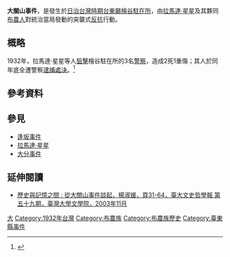 '''大關山事件'''，是發生於[[日治台灣時期|日治台灣時期]][[台東廳|台東廳]][[檜谷|檜谷駐在所]]，由[[拉馬達·星星|拉馬達·星星]]及其夥同[[布農人|布農人]]對統治當局發動的突襲式[[反抗|反抗]]行動。

== 概略 ==
1932年，拉馬達·星星等人[[狙擊|狙擊]]檜谷駐在所的3名[[警察|警察]]，造成2死1重傷；其人於同年底全遭警察[[逮捕|逮捕]][[死刑|處決]]。<ref>{{Cite web|url=http://content.ks.edu.tw/33k/006_historictrail/004_kno07.html|title=七、永遠不投降的拉馬達星星 - 鄉土教學資源|accessdate=2017-08-07|author=|date=|work=content.ks.edu.tw|publisher=|archive-url=https://web.archive.org/web/20180301135343/http://content.ks.edu.tw/33k/006_historictrail/004_kno07.html|archive-date=2018-03-01|dead-url=yes}}</ref>

== 參考資料 ==
{{reflist}}
== 參見 ==
*[[逢坂事件|逢坂事件]]
*[[Istanda_Lamata_Sing_Sing|拉馬達·星星]]
*[[大分事件|大分事件]]
== 延伸閱讀 ==
*[http://homepage.ntu.edu.tw/~bcla/e_book/59/03.pdf 歷史與記憶之間 : 從大關山事件談起，楊淑媛，頁31-64，臺大文史哲學報 第五十九期，臺灣大學文學院，2003年11月] {{Wayback|url=http://homepage.ntu.edu.tw/~bcla/e_book/59/03.pdf |date=20100401004416 }}


[[Category:台灣抗日事件|大]]
[[Category:1932年台灣|Category:1932年台灣]]
[[Category:布農族|Category:布農族]]
[[Category:布農族歷史|Category:布農族歷史]]
[[Category:臺東縣事件|Category:臺東縣事件]]